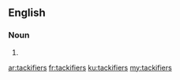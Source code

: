 ==English==

===Noun===
{{head|en|plural}}

# {{plural of|tackifier|lang=en|nocat=1}}

[[ar:tackifiers]]
[[fr:tackifiers]]
[[ku:tackifiers]]
[[my:tackifiers]]
